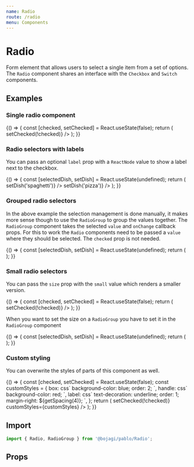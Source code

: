 ```yaml
---
name: Radio
route: /radio
menu: Components
---
```



# Radio

Form element that allows users to select a single item from a set of options. 
The `Radio` component shares an interface with the `Checkbox` and `Switch` components.

## Examples

### Single radio component

<Playground>
  {() => {
    const [checked, setChecked] = React.useState(false);
    return (
      <Radio checked={checked} onChange={() => setChecked(!checked)}  />
    );
  }}
</Playground>

### Radio selectors with labels

You can pass an optional `label` prop with a `ReactNode` value to show a label next to the checkbox.

<Playground>
  {() => {
    const [selectedDish, setDish] = React.useState(undefined);
    return (
      <Box display="flex" mx={-2}>
        <Radio mx={2} label="Spaghetti" checked={selectedDish === 'spaghetti'} onChange={() => setDish('spaghetti')} />
        <Radio mx={2} label="Pizza" checked={selectedDish === 'pizza'} onChange={() => setDish('pizza')} />
      </Box>
    );
  }}
</Playground>

### Grouped radio selectors

In the above example the selection management is done manually, it makes more sense though to use the `RadioGroup` to
group the values together. The `RadioGroup` component takes the selected `value` and `onChange` callback props.
For this to work the `Radio` components need to be passed a `value` where they should be selected. The `checked` prop is not needed.

<Playground>
  {() => {
    const [selectedDish, setDish] = React.useState(undefined);
    return (
      <RadioGroup value={selectedDish} onChange={setDish}>
        <Radio mx={2} label="Spaghetti" value="spaghetti" />
        <Radio mx={2} label="Pizza" value="pizza" />
      </RadioGroup>
    );
  }}
</Playground>

### Small radio selectors

You can pass the `size` prop with the `small` value which renders a smaller version.

<Playground>
  {() => {
    const [checked, setChecked] = React.useState(false);
    return (
      <Radio size="small" checked={checked} onChange={() => setChecked(!checked)} />
    );
  }}
</Playground>

When you want to set the size on a `RadioGroup` you have to set it in the `RadioGroup` component

<Playground>
  {() => {
    const [selectedDish, setDish] = React.useState(undefined);
    return (
      <RadioGroup size="small" value={selectedDish} onChange={setDish}>
        <Radio mx={2} label="Spaghetti" value="spaghetti" />
        <Radio mx={2} label="Pizza" value="pizza" />
      </RadioGroup>
    );
  }}
</Playground>

### Custom styling

You can overwrite the styles of parts of this component as well. 

<Playground>
  {() => {
    const [checked, setChecked] = React.useState(false);
    const customStyles = {
      box: css`
        background-color: blue;
        order: 2;
      `,
      handle: css`
        background-color: red;
      `,
      label: css`
        text-decoration: underline;
        order: 1;
        margin-right: ${getSpacing(4)};
      `,
    };
    return (
      <Radio
        checked={checked}
        label="weird"
        onChange={() => setChecked(!checked)}
        customStyles={customStyles} 
      />
    );
  }}
</Playground>

## Import

```js
import { Radio, RadioGroup } from '@bojagi/pablo/Radio';
```

## Props
<Props of={Radio} />
